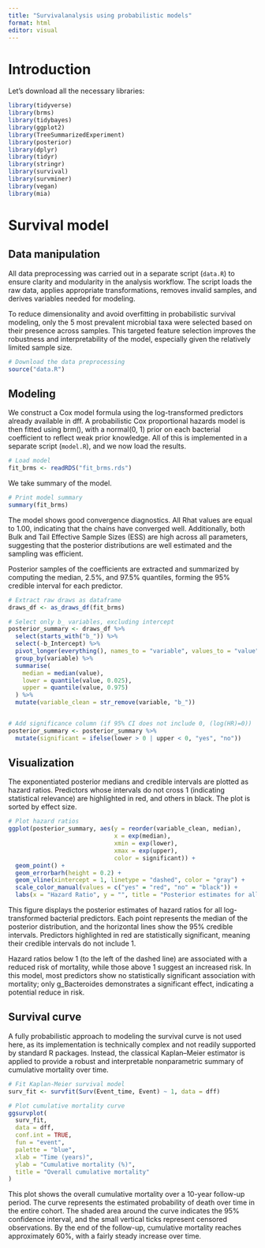 ---
title: "Survivalanalysis using probabilistic models"
format: html
editor: visual
---

# Introduction

Let's download all the necessary libraries:

```{r, message=FALSE, warning=FALSE}
library(tidyverse)
library(brms)
library(tidybayes)
library(ggplot2)
library(TreeSummarizedExperiment)
library(posterior)
library(dplyr)
library(tidyr)
library(stringr)
library(survival)
library(survminer)
library(vegan)
library(mia)
```


# Survival model
## Data manipulation

All data preprocessing was carried out in a separate script (`data.R`) to ensure clarity and modularity in the analysis workflow. The script loads the raw data, applies appropriate transformations, removes invalid samples, and derives variables needed for modeling.

To reduce dimensionality and avoid overfitting in probabilistic survival modeling, only the 5 most prevalent microbial taxa were selected based on their presence across samples. This targeted feature selection improves the robustness and interpretability of the model, especially given the relatively limited sample size.

```{r, include=FALSE}
# Download the data preprocessing
source("data.R")
```



## Modeling

We construct a Cox model formula using the log-transformed predictors already available in dff. A probabilistic Cox proportional hazards model is then fitted using brm(), with a normal(0, 1) prior on each bacterial coefficient to reflect weak prior knowledge. All of this is implemented in a separate script (`model.R`), and we now load the results.

```{r}
# Load model
fit_brms <- readRDS("fit_brms.rds")
```

We take summary of the model.

```{r}
# Print model summary
summary(fit_brms)
```


The model shows good convergence diagnostics. All Rhat values are equal to 1.00, indicating that the chains have converged well. Additionally, both Bulk and Tail Effective Sample Sizes (ESS) are high across all parameters, suggesting that the posterior distributions are well estimated and the sampling was efficient.

Posterior samples of the coefficients are extracted and summarized by computing the median, 2.5%, and 97.5% quantiles, forming the 95% credible interval for each predictor.

```{r, warning=FALSE}
# Extract raw draws as dataframe
draws_df <- as_draws_df(fit_brms)

# Select only b_ variables, excluding intercept
posterior_summary <- draws_df %>%
  select(starts_with("b_")) %>%
  select(-b_Intercept) %>%
  pivot_longer(everything(), names_to = "variable", values_to = "value") %>%
  group_by(variable) %>%
  summarise(
    median = median(value),
    lower = quantile(value, 0.025),
    upper = quantile(value, 0.975)
  ) %>%
  mutate(variable_clean = str_remove(variable, "b_"))


# Add significance column (if 95% CI does not include 0, (log(HR)=0))
posterior_summary <- posterior_summary %>%
  mutate(significant = ifelse(lower > 0 | upper < 0, "yes", "no"))
```


## Visualization

The exponentiated posterior medians and credible intervals are plotted as hazard ratios. Predictors whose intervals do not cross 1 (indicating statistical relevance) are highlighted in red, and others in black. The plot is sorted by effect size.

```{r}
# Plot hazard ratios
ggplot(posterior_summary, aes(y = reorder(variable_clean, median), 
                              x = exp(median), 
                              xmin = exp(lower), 
                              xmax = exp(upper), 
                              color = significant)) +
  geom_point() +
  geom_errorbarh(height = 0.2) +
  geom_vline(xintercept = 1, linetype = "dashed", color = "gray") +
  scale_color_manual(values = c("yes" = "red", "no" = "black")) +
  labs(x = "Hazard Ratio", y = "", title = "Posterior estimates for all predictors (log-transformed)")

```

This figure displays the posterior estimates of hazard ratios for all log-transformed bacterial predictors. Each point represents the median of the posterior distribution, and the horizontal lines show the 95% credible intervals. Predictors highlighted in red are statistically significant, meaning their credible intervals do not include 1.

Hazard ratios below 1 (to the left of the dashed line) are associated with a reduced risk of mortality, while those above 1 suggest an increased risk. In this model, most predictors show no statistically significant association with mortality; only g_Bacteroides demonstrates a significant effect, indicating a potential reduce in risk.


## Survival curve

A fully probabilistic  approach to modeling the survival curve is not used here, as its implementation is technically complex and not readily supported by standard R packages. Instead, the classical Kaplan–Meier estimator is applied to provide a robust and interpretable nonparametric summary of cumulative mortality over time.

```{r}
# Fit Kaplan-Meier survival model
surv_fit <- survfit(Surv(Event_time, Event) ~ 1, data = dff)

# Plot cumulative mortality curve
ggsurvplot(
  surv_fit,
  data = dff,
  conf.int = TRUE,
  fun = "event",  
  palette = "blue",
  xlab = "Time (years)",
  ylab = "Cumulative mortality (%)",
  title = "Overall cumulative mortality"
)
```

This plot shows the overall cumulative mortality over a 10-year follow-up period. The curve represents the estimated probability of death over time in the entire cohort. The shaded area around the curve indicates the 95% confidence interval, and the small vertical ticks represent censored observations. By the end of the follow-up, cumulative mortality reaches approximately 60%, with a fairly steady increase over time.




